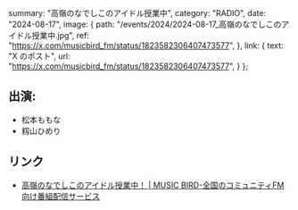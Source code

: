   summary: "高嶺のなでしこのアイドル授業中",
  category: "RADIO",
  date: "2024-08-17",
  image: {
    path: "/events/2024/2024-08-17_高嶺のなでしこのアイドル授業中.jpg",
    ref: "https://x.com/musicbird_fm/status/1823582306407473577",
  },
  link: {
    text: "X のポスト",
    url: "https://x.com/musicbird_fm/status/1823582306407473577",
  }
};


## 出演:

* 松本ももな
* 籾山ひめり

## リンク

* [高嶺のなでしこのアイドル授業中！ | MUSIC BIRD-全国のコミュニティFM向け番組配信サービス](https://musicbird.jp/cfm/timetable/takaneko/)